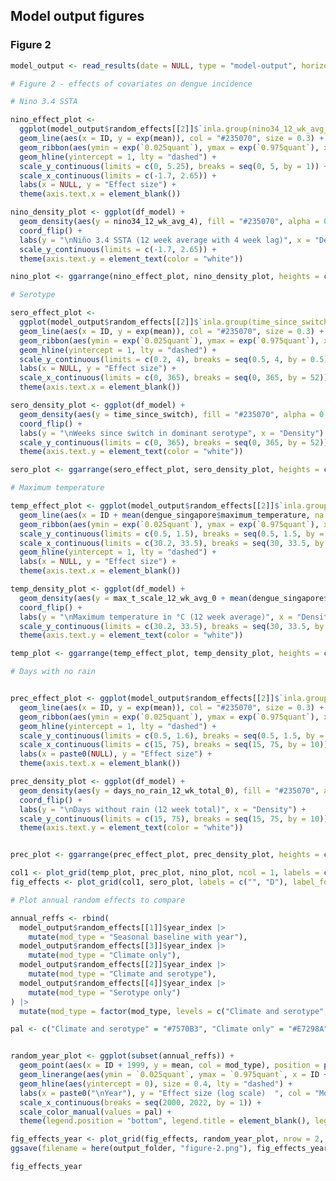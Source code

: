 
## Model output figures {.tabset}

### Figure 2

```r
model_output <- read_results(date = NULL, type = "model-output", horizon = NULL)
```

```r

# Figure 2 - effects of covariates on dengue incidence

# Nino 3.4 SSTA

nino_effect_plot <-
  ggplot(model_output$random_effects[[2]]$`inla.group(nino34_12_wk_avg_4, n = 12)`) +
  geom_line(aes(x = ID, y = exp(mean)), col = "#235070", size = 0.3) +
  geom_ribbon(aes(ymin = exp(`0.025quant`), ymax = exp(`0.975quant`), x = ID), alpha = 0.3, fill = "#235070") +
  geom_hline(yintercept = 1, lty = "dashed") +
  scale_y_continuous(limits = c(0, 5.25), breaks = seq(0, 5, by = 1)) +
  scale_x_continuous(limits = c(-1.7, 2.65)) +
  labs(x = NULL, y = "Effect size") +
  theme(axis.text.x = element_blank())

nino_density_plot <- ggplot(df_model) +
  geom_density(aes(y = nino34_12_wk_avg_4), fill = "#235070", alpha = 0.3, linewidth = 0.1) +
  coord_flip() +
  labs(y = "\nNiño 3.4 SSTA (12 week average with 4 week lag)", x = "Density") +
  scale_y_continuous(limits = c(-1.7, 2.65)) +
  theme(axis.text.y = element_text(color = "white"))

nino_plot <- ggarrange(nino_effect_plot, nino_density_plot, heights = c(1, 0.6), nrow = 2)

# Serotype

sero_effect_plot <-
  ggplot(model_output$random_effects[[2]]$`inla.group(time_since_switch, n = 18)`) +
  geom_line(aes(x = ID, y = exp(mean)), col = "#235070", size = 0.3) +
  geom_ribbon(aes(ymin = exp(`0.025quant`), ymax = exp(`0.975quant`), x = ID), alpha = 0.3, fill = "#235070") +
  geom_hline(yintercept = 1, lty = "dashed") +
  scale_y_continuous(limits = c(0.2, 4), breaks = seq(0.5, 4, by = 0.5)) +
  labs(x = NULL, y = "Effect size") +
  scale_x_continuous(limits = c(0, 365), breaks = seq(0, 365, by = 52)) +
  theme(axis.text.x = element_blank())

sero_density_plot <- ggplot(df_model) +
  geom_density(aes(y = time_since_switch), fill = "#235070", alpha = 0.3, linewidth = 0.1) +
  coord_flip() +
  labs(y = "\nWeeks since switch in dominant serotype", x = "Density") +
  scale_y_continuous(limits = c(0, 365), breaks = seq(0, 365, by = 52)) +
  theme(axis.text.y = element_text(color = "white"))

sero_plot <- ggarrange(sero_effect_plot, sero_density_plot, heights = c(1, 0.3), nrow = 2)

# Maximum temperature

temp_effect_plot <- ggplot(model_output$random_effects[[2]]$`inla.group(max_t_scale_12_wk_avg_0)`) +
  geom_line(aes(x = ID + mean(dengue_singapore$maximum_temperature, na.rm = TRUE), y = exp(mean)), col = "#235070", size = 0.3) +
  geom_ribbon(aes(ymin = exp(`0.025quant`), ymax = exp(`0.975quant`), x = ID + mean(dengue_singapore$maximum_temperature)), alpha = 0.3, fill = "#235070") +
  scale_y_continuous(limits = c(0.5, 1.5), breaks = seq(0.5, 1.5, by = 0.5)) +
  scale_x_continuous(limits = c(30.2, 33.5), breaks = seq(30, 33.5, by = 1)) +
  geom_hline(yintercept = 1, lty = "dashed") +
  labs(x = NULL, y = "Effect size") +
  theme(axis.text.x = element_blank())

temp_density_plot <- ggplot(df_model) +
  geom_density(aes(y = max_t_scale_12_wk_avg_0 + mean(dengue_singapore$maximum_temperature, na.rm = TRUE)), fill = "#235070", alpha = 0.3, size = 0.1) +
  coord_flip() +
  labs(y = "\nMaximum temperature in °C (12 week average)", x = "Density") +
  scale_y_continuous(limits = c(30.2, 33.5), breaks = seq(30, 33.5, by = 1)) +
  theme(axis.text.y = element_text(color = "white"))

temp_plot <- ggarrange(temp_effect_plot, temp_density_plot, heights = c(1, 0.6), nrow = 2)

# Days with no rain


prec_effect_plot <- ggplot(model_output$random_effects[[2]]$`inla.group(days_no_rain_12_wk_total_0)`) +
  geom_line(aes(x = ID, y = exp(mean)), col = "#235070", size = 0.3) +
  geom_ribbon(aes(ymin = exp(`0.025quant`), ymax = exp(`0.975quant`), x = ID), alpha = 0.3, fill = "#235070") +
  geom_hline(yintercept = 1, lty = "dashed") +
  scale_y_continuous(limits = c(0.5, 1.6), breaks = seq(0.5, 1.5, by = 0.5)) +
  scale_x_continuous(limits = c(15, 75), breaks = seq(15, 75, by = 10)) +
  labs(x = paste0(NULL), y = "Effect size") +
  theme(axis.text.x = element_blank())

prec_density_plot <- ggplot(df_model) +
  geom_density(aes(y = days_no_rain_12_wk_total_0), fill = "#235070", alpha = 0.3, size = 0.1) +
  coord_flip() +
  labs(y = "\nDays without rain (12 week total)", x = "Density") +
  scale_y_continuous(limits = c(15, 75), breaks = seq(15, 75, by = 10)) +
  theme(axis.text.y = element_text(color = "white"))


prec_plot <- ggarrange(prec_effect_plot, prec_density_plot, heights = c(1, 0.6), nrow = 2)

col1 <- plot_grid(temp_plot, prec_plot, nino_plot, ncol = 1, labels = c("A", "B", "C"), rel_heights = c(1, 1, 1.25), label_fontfamily = plot_font,label_size = 8)
fig_effects <- plot_grid(col1, sero_plot, labels = c("", "D"), label_fontfamily = plot_font, label_size = 8)

# Plot annual random effects to compare

annual_reffs <- rbind(
  model_output$random_effects[[1]]$year_index |>
    mutate(mod_type = "Seasonal baseline with year"),
  model_output$random_effects[[3]]$year_index |>
    mutate(mod_type = "Climate only"),
  model_output$random_effects[[2]]$year_index |>
    mutate(mod_type = "Climate and serotype"),
  model_output$random_effects[[4]]$year_index |>
    mutate(mod_type = "Serotype only")
) |>
  mutate(mod_type = factor(mod_type, levels = c("Climate and serotype", "Climate only", "Serotype only", "Seasonal baseline with year")))

pal <- c("Climate and serotype" = "#7570B3", "Climate only" = "#E7298A", "Serotype only" = "#1B9E77", "Seasonal baseline with year" = "#E6AB02")


random_year_plot <- ggplot(subset(annual_reffs)) +
  geom_point(aes(x = ID + 1999, y = mean, col = mod_type), position = position_dodge(width = 0.5), size = 0.3) +
  geom_linerange(aes(ymin = `0.025quant`, ymax = `0.975quant`, x = ID + 1999, col = mod_type), position = position_dodge(width = 0.5), size = 0.4) +
  geom_hline(aes(yintercept = 0), size = 0.4, lty = "dashed") +
  labs(x = paste0("\nYear"), y = "Effect size (log scale)  ", col = "Model Type") +
  scale_x_continuous(breaks = seq(2000, 2022, by = 1)) +
  scale_color_manual(values = pal) +
  theme(legend.position = "bottom", legend.title = element_blank(), legend.margin = margin(t = 0, r = 0, b = 1, l = 0))

fig_effects_year <- plot_grid(fig_effects, random_year_plot, nrow = 2, labels = c("", "E"), rel_heights = c(1, 0.41), label_fontfamily = plot_font,label_size = 8)
ggsave(filename = here(output_folder, "figure-2.png"), fig_effects_year, width = 180, height = 225, units = "mm", bg="white", dpi = 300)

```

```r
fig_effects_year
```

